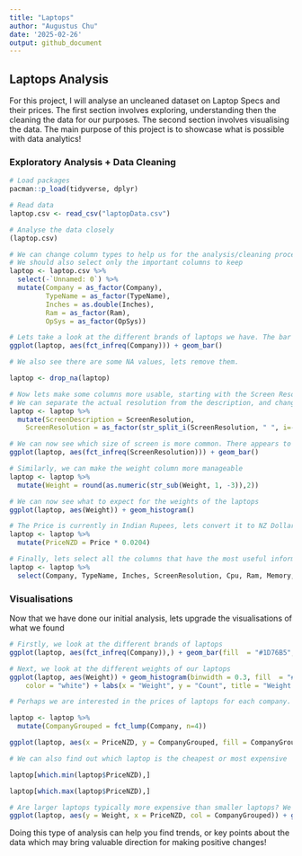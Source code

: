---
title: "Laptops"
author: "Augustus Chu"
date: '2025-02-26'
output: github_document
---

## Laptops Analysis

For this project, I will analyse an uncleaned dataset on Laptop Specs and their prices. The first section involves exploring, understanding then the cleaning the data for our purposes. The second section involves visualising the data. The main purpose of this project is to showcase what is possible with data analytics!

### Exploratory Analysis + Data Cleaning

```{r}
# Load packages
pacman::p_load(tidyverse, dplyr)
```

```{r}
# Read data
laptop.csv <- read_csv("laptopData.csv")
```

```{r}
# Analyse the data closely
(laptop.csv)
```

```{r}
# We can change column types to help us for the analysis/cleaning process
# We should also select only the important columns to keep
laptop <- laptop.csv %>%
  select(-`Unnamed: 0`) %>%
  mutate(Company = as_factor(Company),
         TypeName = as_factor(TypeName),
         Inches = as.double(Inches),
         Ram = as_factor(Ram),
         OpSys = as_factor(OpSys))

```

```{r}
# Lets take a look at the different brands of laptops we have. The bar graph shows us the most common brands are Lenovo, Dell, HP, Asus and Acer which all have over 100 laptops, with the remaining brands all having less than 100 laptops.
ggplot(laptop, aes(fct_infreq(Company))) + geom_bar()

# We also see there are some NA values, lets remove them.

laptop <- drop_na(laptop)

```

```{r}
# Now lets make some columns more usable, starting with the Screen Resolution info
# We can separate the actual resolution from the description, and change to a factor
laptop <- laptop %>%
  mutate(ScreenDescription = ScreenResolution,
    ScreenResolution = as_factor(str_split_i(ScreenResolution, " ", i=-1)))

# We can now see which size of screen is more common. There appears to be some niche screen sizes, but the majority of laptops have a screen size of 1920x1080 or 1366x768
ggplot(laptop, aes(fct_infreq(ScreenResolution))) + geom_bar()

```

```{r}
# Similarly, we can make the weight column more manageable
laptop <- laptop %>%
  mutate(Weight = round(as.numeric(str_sub(Weight, 1, -3)),2))

# We can now see what to expect for the weights of the laptops
ggplot(laptop, aes(Weight)) + geom_histogram()

```

```{r}
# The Price is currently in Indian Rupees, lets convert it to NZ Dollar, using a rate of 100Rupees : 2.04NZD
laptop <- laptop %>%
  mutate(PriceNZD = Price * 0.0204)

# Finally, lets select all the columns that have the most useful information
laptop <- laptop %>%
  select(Company, TypeName, Inches, ScreenResolution, Cpu, Ram, Memory, Gpu, OpSys, Weight, PriceNZD)

```

### Visualisations

Now that we have done our initial analysis, lets upgrade the visualisations of what we found

```{r}
# Firstly, we look at the different brands of laptops
ggplot(laptop, aes(fct_infreq(Company)),) + geom_bar(fill  = "#1D76B5", color = "white") + theme(legend.position = "bottom", axis.text.x = element_text(angle = 90)) + labs(x = "Company", y = "Count", title = "Laptop Brand")

```

```{r}
# Next, we look at the different weights of our laptops
ggplot(laptop, aes(Weight)) + geom_histogram(binwidth = 0.3, fill  = "#1D76B5", 
    color = "white") + labs(x = "Weight", y = "Count", title = "Weight of Laptops")

```

```{r}
# Perhaps we are interested in the prices of laptops for each company. Lets just focus on the 4 most common brands, and group the remaining ones. For this, we must group the laptop brands with low frequencies.

laptop <- laptop %>%
  mutate(CompanyGrouped = fct_lump(Company, n=4))

ggplot(laptop, aes(x = PriceNZD, y = CompanyGrouped, fill = CompanyGrouped)) + geom_boxplot() + scale_x_continuous(labels = scales::comma) + labs(x = "Price (NZD)", y = "", title = "Prices of Different Brands of Laptops") + guides(y = "none") +  scale_fill_discrete(name = "Company")

```

```{r}
# We can also find out which laptop is the cheapest or most expensive

laptop[which.min(laptop$PriceNZD),]

laptop[which.max(laptop$PriceNZD),]

```

```{r}
# Are larger laptops typically more expensive than smaller laptops? We can also compare different brands too
ggplot(laptop, aes(y = Weight, x = PriceNZD, col = CompanyGrouped)) + geom_point(alpha = 0.3, size = 3) + labs(title = "Price vs Weight of Laptops", x = "Price (NZD)") + guides(color = guide_legend(title = "Company")) 

```

Doing this type of analysis can help you find trends, or key points about the data which may bring valuable direction for making positive changes!
